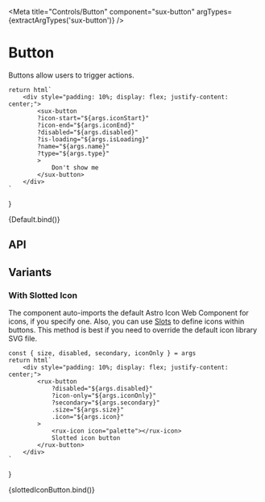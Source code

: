 
<Meta
    title="Controls/Button"
    component="sux-button"
    argTypes={extractArgTypes('sux-button')}
/>

# Button

Buttons allow users to trigger actions.

    return html`
        <div style="padding: 10%; display: flex; justify-content: center;">
            <sux-button 
            ?icon-start="${args.iconStart}"
            ?icon-end="${args.iconEnd}"
            ?disabled="${args.disabled}"
            ?is-loading="${args.isLoading}"
            ?name="${args.name}"
            ?type="${args.type}"
            >
                Don't show me
            </sux-button>
        </div>
    `
}

<Canvas>
    <Story name="Default">{Default.bind()}</Story>
</Canvas>

## API

<ArgsTable of="sux-button" />

## Variants

### With Slotted Icon

The component auto-imports the default Astro Icon Web Component for icons, if you specify one. Also, you can use [Slots](https://developer.mozilla.org/en-US/docs/Web/Web_Components/Using_templates_and_slots#Adding_flexibility_with_slots) to define icons within buttons. This method is best if you need to override the default icon library SVG file.

    const { size, disabled, secondary, iconOnly } = args
    return html`
        <div style="padding: 10%; display: flex; justify-content: center;">
            <rux-button
                ?disabled="${args.disabled}"
                ?icon-only="${args.iconOnly}"
                ?secondary="${args.secondary}"
                .size="${args.size}"
                .icon="${args.icon}"
            >
                <rux-icon icon="palette"></rux-icon>
                Slotted icon button
            </rux-button>
        </div>
    `
}

<Canvas>
    <Story name="With Slotted Icon">{slottedIconButton.bind()}</Story>
</Canvas>